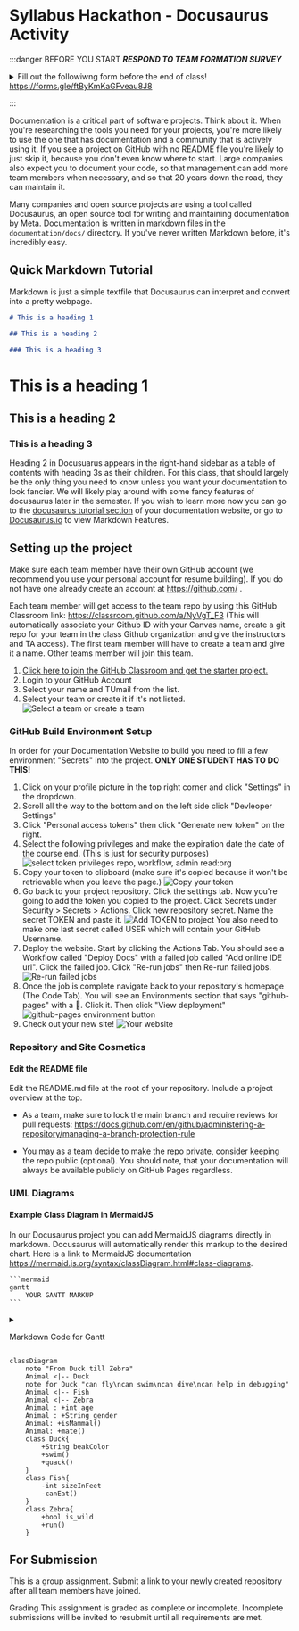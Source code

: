 
# Syllabus Hackathon - Docusaurus Activity

:::danger BEFORE YOU START
***RESPOND TO TEAM FORMATION SURVEY***
<details>
<summary>
Fill out the followiwng form before the end of class!
<a href={"https://forms.gle/ftByKmKaGFveau8J8"}> https://forms.gle/ftByKmKaGFveau8J8</a>

</summary>
<iframe src="https://docs.google.com/forms/d/e/1FAIpQLSfUlrBnZ8RxWgepU7fxI_s_X15DX2j5THuvw0rAC5c-6fIKsA/viewform?embedded=true" width="640" height="1790" frameborder="0" marginheight="0" marginwidth="0">Loading…</iframe>

</details>

:::

Documentation is a critical part of software projects. Think about it. When you're researching the tools you need for your projects, you're more likely to use the one that has documentation and a community that is actively using it. If you see a project on GitHub with no README file you're likely to just skip it, because you don't even know where to start. Large companies also expect you to document your code, so that management can add more team members when necessary, and so that 20 years down the road, they can maintain it.

Many companies and open source projects are using a tool called Docusaurus, an open source tool for writing and maintaining documentation by Meta. Documentation is written in markdown files in the `documentation/docs/` directory. If you've never written Markdown before, it's incredibly easy.

## Quick Markdown Tutorial

Markdown is just a simple textfile that Docusaurus can interpret and convert into a pretty webpage.

```markdown
# This is a heading 1

## This is a heading 2

### This is a heading 3
```

# This is a heading 1

## This is a heading 2

### This is a heading 3

Heading 2 in Docusuarus appears in the right-hand sidebar as a table of contents with heading 3s as their children. For this class, that should largely be the only thing you need to know unless you want your documentation to look fancier. We will likely play around with some fancy features of docusaurus later in the semester. If you wish to learn more now you can go to the [docusaurus tutorial section](/tutorial/intro) of your documentation website, or go to [Docusaurus.io](https://docusaurus.io/docs/markdown-features) to view Markdown Features.

## Setting up the project

Make sure each team member have their own GitHub account (we recommend you use your personal account for resume building). If you do not have one already create an account at https://github.com/ .

Each team member will get access to the team repo by using this GitHub Classroom link: https://classroom.github.com/a/NyVgT_F3 (This will automatically associate your Github ID with your Canvas name, create a git repo for your team in the class Github organization and give the instructors and TA access).
The first team member will have to create a team and give it a name. Other teams member will join this team.

1. [Click here to join the GitHub Classroom and get the starter project.](https://classroom.github.com/a/NyVgT_F3)
2. Login to your GitHub Account
3. Select your name and TUmail from the list.
4. Select your team or create it if it's not listed.
![Select a team or create a team](https://raw.githubusercontent.com/Capstone-Projects-2022-Fall/project-instructors/main/documentation/static/img/select-or-create-team.png)

### GitHub Build Environment Setup

In order for your Documentation Website to build you need to fill a few environment "Secrets" into the project. **ONLY ONE STUDENT HAS TO DO THIS!**

1. Click on your profile picture in the top right corner and click "Settings" in the dropdown.
2. Scroll all the way to the bottom and on the left side click "Devleoper Settings"
3. Click "Personal access tokens" then click "Generate new token" on the right.
4. Select the following privileges and make the expiration date the date of the course end. (This is just for security purposes)
![select token privileges repo, workflow, admin read:org](https://raw.githubusercontent.com/Capstone-Projects-2022-Fall/project-instructors/main/documentation/static/img/token-privlages.png)
5. Copy your token to clipboard (make sure it's copied because it won't be retrievable when you leave the page.) ![Copy your token](https://raw.githubusercontent.com/Capstone-Projects-2022-Fall/project-instructors/main/documentation/static/img/copy-token.png)
6. Go back to your project repository. Click the settings tab. Now you're going to add the token you copied to the project. Click Secrets under Security > Secrets > Actions. Click new repository secret. Name the secret TOKEN and paste it.
![Add TOKEN to project](https://raw.githubusercontent.com/Capstone-Projects-2022-Fall/project-instructors/main/documentation/static/img/add-token-to-project.png)
You also need to make one last secret called USER which will contain your GitHub Username.
7. Deploy the website. Start by clicking the Actions Tab. You should see a Workflow called "Deploy Docs" with a failed job called "Add online IDE url". Click the failed job. Click "Re-run jobs" then Re-run failed jobs.
![Re-run failed jobs](https://raw.githubusercontent.com/Capstone-Projects-2022-Fall/project-instructors/main/documentation/static/img/re-run-failed-jobs.png)
8. Once the job is complete navigate back to your repository's homepage (The Code Tab). You will see an Environments section that says "github-pages" with a 🚀. Click it. Then click "View deployment"
![github-pages environment button](https://raw.githubusercontent.com/Capstone-Projects-2022-Fall/project-instructors/main/documentation/static/img/environments.png)
9. Check out your new site!
![Your website](https://raw.githubusercontent.com/Capstone-Projects-2022-Fall/project-instructors/main/documentation/static/img/site.png)

### Repository and Site Cosmetics

#### Edit the README file
Edit the README.md file at the root of your repository. Include a project overview at the top.



- As a team, make sure to lock the main branch and require reviews for pull requests:
https://docs.github.com/en/github/administering-a-repository/managing-a-branch-protection-rule

- You may as a team decide to make the repo private, consider keeping the repo public (optional). You should note, that your documentation will always be available publicly on GitHub Pages regardless.

### UML Diagrams

#### Example Class Diagram in MermaidJS

In our Docusaurus project you can add MermaidJS diagrams directly in markdown. Docusaurus will automatically render this markup to the desired chart.
Here is a link to MermaidJS documentation https://mermaid.js.org/syntax/classDiagram.html#class-diagrams.
````
```mermaid
gantt
    YOUR GANTT MARKUP
```
````

<details>

<summary>

Markdown Code for Gantt

</summary>


````
```mermaid
classDiagram
    note "From Duck till Zebra"
    Animal <|-- Duck
    note for Duck "can fly\ncan swim\ncan dive\ncan help in debugging"
    Animal <|-- Fish
    Animal <|-- Zebra
    Animal : +int age
    Animal : +String gender
    Animal: +isMammal()
    Animal: +mate()
    class Duck{
        +String beakColor
        +swim()
        +quack()
    }
    class Fish{
        -int sizeInFeet
        -canEat()
    }
    class Zebra{
        +bool is_wild
        +run()
    }

```
````

</details>

```mermaid
classDiagram
    note "From Duck till Zebra"
    Animal <|-- Duck
    note for Duck "can fly\ncan swim\ncan dive\ncan help in debugging"
    Animal <|-- Fish
    Animal <|-- Zebra
    Animal : +int age
    Animal : +String gender
    Animal: +isMammal()
    Animal: +mate()
    class Duck{
        +String beakColor
        +swim()
        +quack()
    }
    class Fish{
        -int sizeInFeet
        -canEat()
    }
    class Zebra{
        +bool is_wild
        +run()
    }

```


## For Submission

This is a group assignment. Submit a link to your newly created repository after all team members have joined.

Grading
This assignment is graded as complete or incomplete. Incomplete submissions will be invited to resubmit until all requirements are met.
